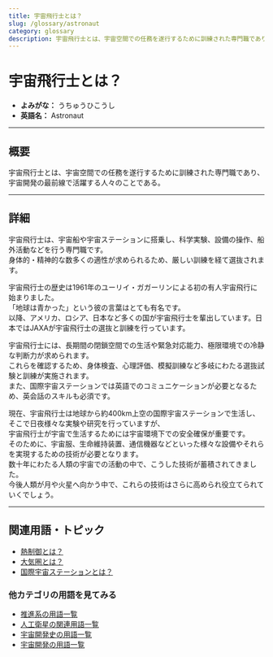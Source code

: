 ```yaml
---
title: 宇宙飛行士とは？
slug: /glossary/astronaut
category: glossary
description: 宇宙飛行士とは、宇宙空間での任務を遂行するために訓練された専門職であり、宇宙開発の最前線で活躍する人々のことである。
---
```



<Head>
  <script type="application/ld+json">
    {`{
      "@context": "https://schema.org",
      "@type": "DefinedTerm",
      "name": "宇宙飛行士",
      "inDefinedTermSet": "https://www.space-portal.org",
      "termCode": "explorer/astronaut",
      "description": "宇宙飛行士とは、宇宙空間での任務を遂行するために訓練された専門職であり、宇宙開発の最前線で活躍する人々のことである。",
      "url": "https://www.space-portal.org/docs/glossary/astronaut"
    }`}
  </script>
</Head>

# 宇宙飛行士とは？

- **よみがな：** うちゅうひこうし  
- **英語名：** Astronaut  

---

## 概要

宇宙飛行士とは、宇宙空間での任務を遂行するために訓練された専門職であり、宇宙開発の最前線で活躍する人々のことである。

---

## 詳細

宇宙飛行士は、宇宙船や宇宙ステーションに搭乗し、科学実験、設備の操作、船外活動などを行う専門職です。  
身体的・精神的な数多くの適性が求められるため、厳しい訓練を経て選抜されます。  

宇宙飛行士の歴史は1961年のユーリイ・ガガーリンによる初の有人宇宙飛行に始まりました。  
「地球は青かった」という彼の言葉はとても有名です。  
以降、アメリカ、ロシア、日本など多くの国が宇宙飛行士を輩出しています。日本ではJAXAが宇宙飛行士の選抜と訓練を行っています。  

宇宙飛行士には、長期間の閉鎖空間での生活や緊急対応能力、極限環境での冷静な判断力が求められます。  
これらを確認するため、身体検査、心理評価、模擬訓練など多岐にわたる選抜試験と訓練が実施されます。  
また、国際宇宙ステーションでは英語でのコミュニケーションが必要となるため、英会話のスキルも必須です。  

現在、宇宙飛行士は地球から約400km上空の国際宇宙ステーションで生活し、そこで日夜様々な実験や研究を行っていますが、  
宇宙飛行士が宇宙で生活するためには宇宙環境下での安全確保が重要です。  
そのために、宇宙服、生命維持装置、通信機器などといった様々な設備やそれらを実現するための技術が必要となります。  
数十年にわたる人類の宇宙での活動の中で、こうした技術が蓄積されてきました。  
今後人類が月や火星へ向かう中で、これらの技術はさらに高められ役立てられていくでしょう。  

---

## 関連用語・トピック

- [熱制御とは？](/docs/glossary/thermal-control)  
- [大気圏とは？](/docs/glossary/atmosphere)  
- [国際宇宙ステーションとは？](/docs/satellite/index/iss)  

### 他カテゴリの用語を見てみる

- [推進系の用語一覧](/docs/category/propulsion)
- [人工衛星の関連用語一覧](/docs/category/satellite)
- [宇宙開発史の用語一覧](/docs/category/history)
- [宇宙開発の用語一覧](/docs/category/glossary)
